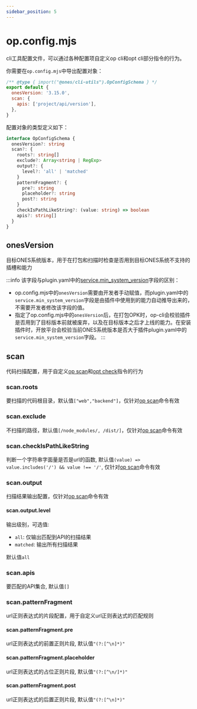 ```yaml
---
sidebar_position: 5
---
```


# op.config.mjs

cli工具配置文件，可以通过各种配置项自定义op cli和opt cli部分指令的行为。

你需要在`op.config.mjs`中导出配置对象：

```js title="op.config.mjs"
/** @type { import("@ones/cli-utils").OpConfigSchema } */
export default {
  onesVersion: '3.15.0',
  scan: {
    apis: ['project/api/version'],
  },
}
```

配置对象的类型定义如下：

```ts
interface OpConfigSchema {
  onesVersion?: string
  scan?: {
    roots?: string[]
    exclude?: Array<string | RegExp>
    output?: {
      level?: 'all' | 'matched'
    }
    patternFragment?: {
      pre?: string
      placeholder?: string
      post?: string
    }
    checkIsPathLikeString?: (value: string) => boolean
    apis?: string[]
  }
}
```

## onesVersion

目标ONES系统版本，用于在打包和扫描时检查是否用到目标ONES系统不支持的插槽和能力

:::info
该字段与plugin.yaml中的[service.min_system_version](./plugin.yaml.mdx#min_system_version)字段的区别：

- op.config.mjs中的`onesVersion`需要由开发者手动赋值，而plugin.yaml中的`service.min_system_version`字段是由插件中使用到的能力自动推导出来的，不需要开发者修改该字段的值。
- 指定了op.config.mjs中的`onesVersion`后，在打包OPK时，op-cli会校验插件是否用到了目标版本前就被废弃，以及在目标版本之后才上线的能力。在安装插件时，开放平台会校验当前ONES系统版本是否大于插件plugin.yaml中的`service.min_system_version`字段。
  :::

## scan

代码扫描配置，用于自定义[op scan](../../tools/cli/op-cli.mdx#scan)和[opt check](../../tools/cli/opt-cli.mdx#check)指令的行为

### scan.roots

要扫描的代码根目录，默认值`["web","backend"]`，仅针对[op scan](../../tools/cli/op-cli.mdx#scan)命令有效

### scan.exclude

不扫描的路径，默认值`[/node_modules/, /dist/]`，仅针对[op scan](../../tools/cli/op-cli.mdx#scan)命令有效

### scan.checkIsPathLikeString

判断一个字符串字面量是否是url的函数, 默认值`(value) => value.includes('/') && value !== '/'`, 仅针对[op scan](../../tools/cli/op-cli.mdx#scan)命令有效

### scan.output

扫描结果输出配置，仅针对[op scan](../../tools/cli/op-cli.mdx#scan)命令有效

#### scan.output.level

输出级别，可选值:

- `all`: 仅输出匹配到API的扫描结果
- `matched`: 输出所有扫描结果

默认值`all`

### scan.apis

要匹配的API集合, 默认值`[]`

### scan.patternFragment

url正则表达式的片段配置，用于自定义url正则表达式的匹配规则

#### scan.patternFragment.pre

url正则表达式的前置正则片段, 默认值`"(?:[^\n]*)"`

#### scan.patternFragment.placeholder

url正则表达式的占位正则片段, 默认值`"(?:[^\n/]*)"`

#### scan.patternFragment.post

url正则表达式的后置正则片段, 默认值`"(?:[^\n]*)"`
